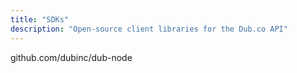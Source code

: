 ```yaml
---
title: "SDKs"
description: "Open-source client libraries for the Dub.co API"
---
```


<CardGroup cols={2}>
  <Card
    title="Node.js"
    icon="github"
    href="https://github.com/dubinc/dub-node"
    color="#333333"
  >
    github.com/dubinc/dub-node
  </Card>
</CardGroup>

